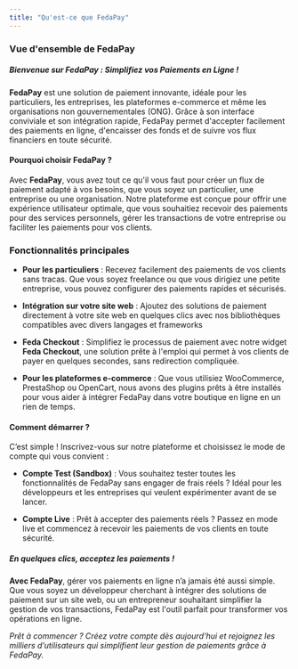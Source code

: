 ```yaml
---
title: "Qu'est-ce que FedaPay"
---
```


### Vue d'ensemble de FedaPay

##### **_Bienvenue sur FedaPay : Simplifiez vos Paiements en Ligne !_** 

**FedaPay** est une solution de paiement innovante, idéale pour les particuliers, les entreprises, les plateformes e-commerce et même les organisations non gouvernementales (ONG). Grâce à son interface conviviale et son intégration rapide, FedaPay permet d'accepter facilement des paiements en ligne, d'encaisser des fonds et de suivre vos flux financiers en toute sécurité.

#### Pourquoi choisir FedaPay ?

Avec **FedaPay**, vous avez tout ce qu'il vous faut pour créer un flux de paiement adapté à vos besoins, que vous soyez un particulier, une entreprise ou une organisation. Notre plateforme est conçue pour offrir une expérience utilisateur optimale, que vous souhaitiez recevoir des paiements pour des services personnels, gérer les transactions de votre entreprise ou faciliter les paiements pour vos clients.


### Fonctionnalités principales

- **Pour les particuliers** :  Recevez facilement des paiements de vos clients sans tracas. Que vous soyez freelance ou que vous dirigiez une petite entreprise, vous pouvez configurer des paiements rapides et sécurisés.

- **Intégration sur votre site web** :  Ajoutez des solutions de paiement directement à votre site web en quelques clics avec nos bibliothèques compatibles avec divers langages et frameworks

<CardGroup>

<Card title="Node.js" href="https://github.com/fedapay/fedapay-node"  />
<Card title="PHP" href="https://github.com/fedapay/fedapay-php" />
<Card title="Angular" href="https://github.com/fedapay/fedapay-angular"/>
<Card title="Ruby" href="https://github.com/fedapay/fedapay-ruby" />
<Card title="React.js" href="https://github.com/fedapay/fedapay-reactjs"/>

</CardGroup>

- **Feda Checkout** : Simplifiez le processus de paiement avec notre widget **Feda Checkout**, une solution prête à l'emploi qui permet à vos clients de payer en quelques secondes, sans redirection compliquée.

- **Pour les plateformes e-commerce** : Que vous utilisiez WooCommerce, PrestaShop ou OpenCart, nous avons des plugins prêts à être installés pour vous aider à intégrer FedaPay dans votre boutique en ligne en un rien de temps.


#### Comment démarrer ?

C’est simple ! Inscrivez-vous sur notre plateforme et choisissez le mode de compte qui vous convient :

- **Compte Test (Sandbox)** : Vous souhaitez tester toutes les fonctionnalités de FedaPay sans engager de frais réels ? Idéal pour les développeurs et les entreprises qui veulent expérimenter avant de se lancer.


- **Compte Live** :  Prêt à accepter des paiements réels ? Passez en mode live et commencez à recevoir les paiements de vos clients en toute sécurité.


##### **_En quelques clics, acceptez les paiements !_**

**Avec FedaPay**, gérer vos paiements en ligne n’a jamais été aussi simple. Que vous soyez un développeur cherchant à intégrer des solutions de paiement sur un site web, ou un entrepreneur souhaitant simplifier la gestion de vos transactions, FedaPay est l'outil parfait pour transformer vos opérations en ligne.

_Prêt à commencer ? Créez votre compte dès aujourd'hui et rejoignez les milliers d’utilisateurs qui simplifient leur gestion de paiements grâce à FedaPay._ 

